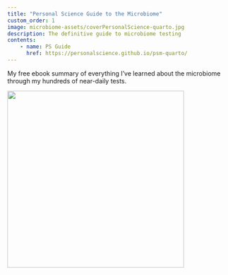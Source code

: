 ```yaml
---
title: "Personal Science Guide to the Microbiome"
custom_order: 1
image: microbiome-assets/coverPersonalScience-quarto.jpg
description: The definitive guide to microbiome testing
contents:
    - name: PS Guide
      href: https://personalscience.github.io/psm-quarto/
---
```


My free ebook summary of everything I've learned about the microbiome through my hundreds of near-daily tests.

[![](microbiome-assets/coverPersonalScience-quarto.jpg){width="400"}](https://psm.personalscience.com)

